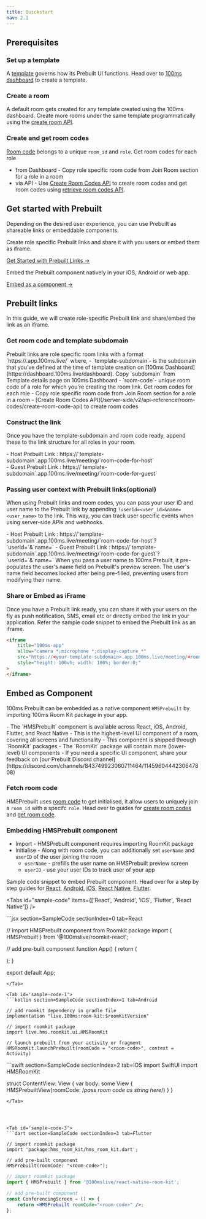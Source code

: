```yaml
---
title: Quickstart
nav: 2.1
---
```


## Prerequisites

<StepsContainer id="prerequisites">

### Set up a template

A [template](/get-started/v2/get-started/concepts/templates-and-roles) governs how its Prebuilt UI functions. Head over to [100ms dashboard](https://dashboard.100ms.live/dashboard) to create a template.

### Create a room

A default room gets created for any template created using the 100ms dashboard. Create more rooms under the same template programmatically using the [create room API](/server-side/v2/api-reference/Rooms/create-via-api).

### Create and get room codes

[Room code](/get-started/v2/get-started/prebuilt/room-codes/overview) belongs to a unique `room_id` and `role`. Get room codes for each role

-   from Dashboard - Copy role specific room code from Join Room section for a role in a room
-   via API - Use [Create Room Codes API](/server-side/v2/api-reference/room-codes/create-room-code-api) to create room codes and get room codes using [retrieve room codes API](/server-side/v2/api-reference/room-codes/get-room-code-api).

</StepsContainer>

## Get started with Prebuilt

Depending on the desired user experience, you can use Prebuilt as shareable links or embeddable components.

<FlexContainer>
<Callout icon="LinkTwoIcon" title="Share or embed Prebuilt Links">

Create role specific Prebuilt links and share it with you users or embed them as iframe.

[Get Started with Prebuilt Links →](#prebuilt-links)

</Callout>

<Callout icon="LinkTwoIcon" title="Embed natively">
Embed the Prebuilt component natively in your iOS, Android or web app.

[Embed as a component →](#embed-as-component)

</Callout>
</FlexContainer>

## Prebuilt links

In this guide, we will create role-specific Prebuilt link and share/embed the link as an iframe.

<StepsContainer id="use-prebuilt-links">

### Get room code and template subdomain

<FlexContainer>
<Callout icon="LinkTwoIcon" title="Prebuilt Link Structure">
Prebuilt links are role specific room links with a format `https://<template-subdomain>.app.100ms.live/<room-code>` where,
    - `template-subdomain`- is the subdomain that you’ve defined at the time of template creation on [100ms Dashboard](https://dashboard.100ms.live/dashboard). Copy `subdomain` from Template details page on 100ms Dashboard
    - `room-code`- unique room code of a role for which you're creating the room link. Get room codes for each role 
            - Copy role specific room code from Join Room section for a role in a room
            - [Create Room Codes API](/server-side/v2/api-reference/room-codes/create-room-code-api) to create room codes
</Callout>
</FlexContainer>

### Construct the link

Once you have the template-subdomain and room code ready, append these to the link structure for all roles in your room.

<FlexContainer>
    <Callout icon="LinkTwoIcon" title="Prebuilt Link for roles">
        - Host Prebuilt Link :
        https://`template-subdomain`.app.100ms.live/meeting/`room-code-for-host`
        <br />- Guest Prebuilt Link :
        https://`template-subdomain`.app.100ms.live/meeting/`room-code-for-guest`
    </Callout>
</FlexContainer>

### Passing user context with Prebuilt links(optional)

When using Prebuilt links and room codes, you can pass your user ID and user name to the Prebuilt link by appending `?userId=<user_id>&name=<user_name>` to the link. This way, you can track user specific events when using server-side APIs and webhooks.

<FlexContainer>
  <Callout icon="LinkTwoIcon" title="Prebuilt Links with user context">
    - Host Prebuilt Link :
    https://`template-subdomain`.app.100ms.live/meeting/`room-code-for-host`?`userId=<user_id>`&`name=<user_name>`
    - Guest Prebuilt Link : https://`template-subdomain`.app.100ms.live/meeting/`room-code-for-guest`?`userId=<user_id>`&`name=<user_name>`
  </Callout>
</FlexContainer>

<Note title="Passing Name to 100ms Prebuilt">
    When you pass a user name to 100ms Prebuilt, it pre-populates the user's name field on
    Prebuilt's preview screen. The user's name field becomes locked after being pre-filled,
    preventing users from modifying their name.
</Note>

### Share or Embed as iFrame

Once you have a Prebuilt link ready, you can share it with your users on the fly as push notification, SMS, email etc or directly embed the link in your application.
Refer the sample code snippet to embed the Prebuilt link as an iframe.

```html
<iframe
    title="100ms-app"
    allow="camera *;microphone *;display-capture *"
    src="https://<your-template-subdomain>.app.100ms.live/meeting/<room-code>"
    style="height: 100vh; width: 100%; border:0;"
>
</iframe>
```

</StepsContainer>

## Embed as Component

100ms Prebuilt can be embedded as a native component `HMSPrebuilt` by importing 100ms Room Kit package in your app.

<FlexContainer>
    <Callout icon="LinkTwoIcon" title="Component Basics">
        - The `HMSPrebuilt` component is available across React, iOS, Android, Flutter, and React
        Native - This is the highest-level UI component of a room, covering all screens and
        functionality - This component is shipped through `RoomKit` packages - The `RoomKit` package
        will contain more (lower-level) UI components - If you need a specific UI component, share
        your feedback on [our Prebuilt Discord
        channel](https://discord.com/channels/843749923060711464/1145960444230647808)
    </Callout>
</FlexContainer>

<StepsContainer id="embed-prebuilt-component">

### Fetch room code

HMSPrebuilt uses [room code](/concepts/v2/concepts/rooms/room-codes/room-codes) to get initialised, it allow users to uniquely join a `room_id` with a specifc `role`. Head over to guides for [create room codes](/server-side/v2/api-reference/room-codes/create-room-code-api) and [get room code](/server-side/v2/api-reference/room-codes/get-room-code-api).

### Embedding HMSPrebuilt component

-   Import - HMSPrebuilt component requires importing RoomKit package
-   Initialise - Along with room code, you can additionally set `userName` and `userID` of the user joining the room
    -   `userName` - prefills the user name on HMSPrebuilt preview screen
    -   `userID` - use your user IDs to track user of your app

Sample code snippet to embed Prebuilt component. Head over for a step by step guides for [React](/javascript/v2/quickstart/prebuilt-quickstart), [Android](/android/v2/quickstart/prebuilt-android), [iOS](https://www.100ms.live/docs/ios/v2/quickstart/prebuilt), [React Native](/react-native/v2/quickstart/prebuilt), [Flutter](/flutter/v2/quickstart/prebuilt).

<Tabs id="sample-code" items={['React', 'Android', 'iOS', 'Flutter', 'React Native']} />

<Tab id='sample-code-0'>
```jsx section=SampleCode sectionIndex=0 tab=React

// import HMSPrebuilt component from Roomkit package
import { HMSPrebuilt } from '@100mslive/roomkit-react';

// add pre-built component
function App() {
return (
<div style={{ height: "100vh" }}>
<HMSPrebuilt roomCode="<room-code>" />
</div>
);
}

export default App;

````
</Tab>

<Tab id='sample-code-1'>
```kotlin section=SampleCode sectionIndex=1 tab=Android

// add roomkit dependency in gradle file
implementation "live.100ms:room-kit:$roomKitVersion"

// import roomkit package
import live.hms.roomkit.ui.HMSRoomKit

// launch prebuilt from your activity or fragment
HMSRoomKit.launchPrebuilt(roomCode = "<room-code>", context = Activity)

````

</Tab>

<Tab id='sample-code-2'>
```swift section=SampleCode sectionIndex=2 tab=iOS
import SwiftUI
import HMSRoomKit

struct ContentView: View {
var body: some View {
HMSPrebuiltView(roomCode: /_pass room code as string here_/)
}
}

````
</Tab>




<Tab id='sample-code-3'>
```dart section=SampleCode sectionIndex=3 tab=Flutter

// import roomkit package
import 'package:hms_room_kit/hms_room_kit.dart';

// add pre-built component
HMSPrebuilt(roomCode: "<room-code>");
````

</Tab>

<Tab id='sample-code-4'>

```jsx section=SampleCode  sectionIndex=4 tab=React Native
// import roomkit package
import { HMSPrebuilt } from '@100mslive/react-native-room-kit';

// add pre-built component
const ConferencingScreen = () => {
    return <HMSPrebuilt roomCode="<room-code>" />;
};
```

</Tab>

</StepsContainer>
